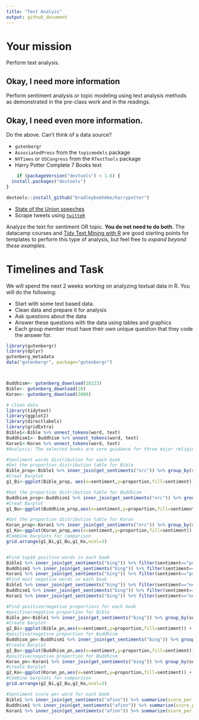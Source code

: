 ```yaml
---
title: "Text Analyis"
output: github_document
---
```





# Your mission

Perform text analysis.

## Okay, I need more information

Perform sentiment analysis or topic modeling using text analysis methods as demonstrated in the pre-class work and in the readings.

## Okay, I need even more information.

Do the above. Can't think of a data source?

- `gutenbergr`
- `AssociatedPress` from the `topicmodels` package
- `NYTimes` or `USCongress` from the `RTextTools` package
- Harry Potter Complete 7 Books text
```r
    if (packageVersion("devtools") < 1.6) {
  install.packages("devtools")
}

devtools::install_github("bradleyboehmke/harrypotter")
```
- [State of the Union speeches](https://pradeepadhokshaja.wordpress.com/2017/03/31/scraping-the-web-for-presdential-inaugural-addresses-using-rvest/)
- Scrape tweets using [`twitteR`](https://www.credera.com/blog/business-intelligence/twitter-analytics-using-r-part-1-extract-tweets/)

Analyze the text for sentiment OR topic. **You do not need to do both**. The datacamp courses and [Tidy Text Mining with R](http://tidytextmining.com/) are good starting points for templates to perform this type of analysis, but feel free to *expand beyond these examples*.

# Timelines and Task


We will spend the next 2 weeks working on analyzing textual data in R. You will do the following:

- Start with some text based data.
- Clean data and prepare it for analysis
- Ask questions about the data
- Answer these questions with the data using tables and graphics
- Each group member must have their own unique question that they code the answer for. 
```r

library(gutenbergr)
library(dplyr)
gutenberg_metadata
data("gutenbergr", package="gutenbergr")



Buddhism<- gutenberg_download(18223)
Bible<- gutenberg_download(10)
Koran<- gutenberg_download(2800)

```

```r
# clean data
library(tidytext)
library(ggplot2)
library(directlabels)
library(gridExtra)
Bible1<-Bible %>% unnest_tokens(word, text)
Buddhism1<- Buddhism %>% unnest_tokens(word, text)
Koran1<-Koran %>% unnest_tokens(word, text)
#Analysis: The selected books are core guidance for three major religions-Christianity, Buddhism and Islam- in the world, I intend to evaluate sentiment messages conveyed in each book and make comparisons between books to see the different sentiment expressed in different religions.

#Sentiment words distribution for each book
#Get the proportion distribution table for Bible
Bible_prop<-Bible1 %>% inner_join(get_sentiments("nrc")) %>% group_by(sentiment) %>% count() %>% mutate(proportion=n/sum(n)) 
#Creat Barplot 
g1_Bi<-ggplot(Bible_prop, aes(x=sentiment,y=proportion,fill=sentiment)) + geom_bar(stat = "identity",show.legend = F)  + xlab("Sentiment Words") + ylab("Proportion") + ylim(0,0.25) + ggtitle("Sentiment words Distribution for Bible")

#Get the proportion distribution table for Buddhism                                                                          
Buddhism_prop<-Buddhism1 %>% inner_join(get_sentiments("nrc")) %>% group_by(sentiment) %>% count() %>% mutate(proportion=n/sum(n)) 
#Creat Barplot 
g1_Bu<-ggplot(Buddhism_prop,aes(x=sentiment,y=proportion,fill=sentiment)) + geom_bar(stat = "identity",show.legend = F) + xlab("Sentiment Words") + ylab("Proportion") + ylim(0,0.25) + ggtitle("Sentiment words Distribution for Buddhism")

#Get the proportion distribution table for Koran
Koran_prop<-Koran1 %>% inner_join(get_sentiments("nrc")) %>% group_by(sentiment) %>% count() %>% mutate(proporation=n/sum(n))
g1_Ko<-ggplot(Koran_prop,aes(x=sentiment,y=proportion,fill=sentiment)) + geom_bar(stat = "identity",show.legend = F) + xlab("Sentiment Words") + ylab("Proportion") + ylim(0,0.25) + ggtitle("Sentiment words Distribution for Koran")
#Combine barplots for comparison
grid.arrange(g1_Bi,g1_Bu,g1_Ko,ncol=3)


#Find top10 positive words in each book
Bible1 %>% inner_join(get_sentiments("bing")) %>% filter(sentiment=="positive") %>% group_by(word) %>% count() %>% arrange(desc(n)) %>% top_n(10) %>% rename(frequency=n)
Buddhism1 %>% inner_join(get_sentiments("bing")) %>% filter(sentiment=="positive") %>% group_by(word) %>% count() %>% arrange(desc(n)) %>% top_n(10) %>% rename(frequency=n)
Koran1 %>% inner_join(get_sentiments("bing")) %>% filter(sentiment=="positive") %>% group_by(word) %>% count() %>% arrange(desc(n)) %>% top_n(10) %>% rename(frequency=n)
#Find most negative words in each book
Bible1 %>% inner_join(get_sentiments("bing")) %>% filter(sentiment=="negative") %>% group_by(word) %>% count() %>% arrange(desc(n)) %>% top_n(10) %>% rename(frequency=n)
Buddhism1 %>% inner_join(get_sentiments("bing")) %>% filter(sentiment=="negative") %>% group_by(word) %>% count() %>% arrange(desc(n)) %>% top_n(10) %>% rename(frequency=n)
Koran1 %>% inner_join(get_sentiments("bing")) %>% filter(sentiment=="negative") %>% group_by(word) %>% count() %>% arrange(desc(n)) %>% top_n(10) %>% rename(frequency=n)

#Find positive/negative proportions for each book
#positive/negative proportion for Bible
Bible_pn<-Bible1 %>% inner_join(get_sentiments("bing")) %>% group_by(sentiment) %>% count() %>% mutate(proportion=n/sum(n))
#Create Barplot
g2_Bi<-ggplot(Bible_pn,aes(x=sentiment,y=proportion,fill=sentiment)) + geom_bar(stat = "identity",show.legend = F) + xlab("Sentiment") + ylab("Proportion") + ylim(0,0.6) + ggtitle("Bible")
#positive/negative proportion for Buddhism
Buddhism_pn<-Buddhism1 %>% inner_join(get_sentiments("bing")) %>% group_by(sentiment) %>% count() %>% mutate(proportion=n/sum(n))
#Create Barplot
g2_Bu<-ggplot(Buddhism_pn,aes(x=sentiment,y=proportion,fill=sentiment)) + geom_bar(stat = "identity",show.legend = F) + xlab("Sentiment") + ylab("Proportion") + ylim(0,0.6) + ggtitle("Buddhism")
#positive/negative proportion for Buddhism
Koran_pn<-Koran1 %>% inner_join(get_sentiments("bing")) %>% group_by(sentiment) %>% count() %>% mutate(proportion=n/sum(n))
#Create Barplot
g2_Ko<-ggplot(Koran_pn,aes(x=sentiment,y=proportion,fill=sentiment)) + geom_bar(stat = "identity",show.legend = F) + xlab("Sentiment") + ylab("Proportion") + ylim(0,0.6) + ggtitle("Koran")
#Combine barplots for comparison
grid.arrange(g2_Bi,g2_Bu,g2_Ko,ncol=3)

#Sentiment score per word for each book
Bible1 %>% inner_join(get_sentiments("afinn")) %>% summarize(score_per_word=sum(score)/nrow(Bible1))
Buddhism1 %>% inner_join(get_sentiments("afinn")) %>% summarize(score_per_word=sum(score)/nrow(Buddhism1))
Koran1 %>% inner_join(get_sentiments("afinn")) %>% summarize(score_per_word=sum(score)/nrow(Koran1))

```
